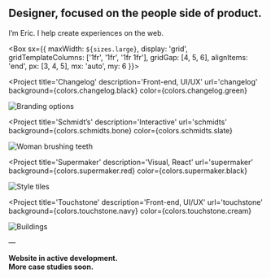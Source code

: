 

<!-- TODO: SEO -->

<Container width={sizes.large}>

<Box width={sizes.small}>

## Designer, focused on the people side of product.

I&rsquo;m Eric. I help create experiences on the web.

</Box>

</Container>

<Box sx={{
  maxWidth: `${sizes.large}`,
  display: 'grid',
  gridTemplateColumns: ['1fr', '1fr', '1fr 1fr'],
  gridGap: [4, 5, 6],
  alignItems: 'end',
  px: [3, 4, 5],
  mx: 'auto',
  my: 6
}}>

<Project
  title='Changelog'
  description='Front-end, UI/UX'
  url='changelog'
  background={colors.changelog.black}
  color={colors.changelog.green}
>

![Branding options](../images/changelog/podcasts-brand.jpg)

</Project>

<Project
  title='Schmidt’s'
  description='Interactive'
  url='schmidts'
  background={colors.schmidts.bone}
  color={colors.schmidts.slate}
>

![Woman brushing teeth](../images/schmidts/woman-smile.jpg)

</Project>

<Project
  title='Supermaker'
  description='Visual, React'
  url='supermaker'
  background={colors.supermaker.red}
  color={colors.supermaker.black}
>

![Style tiles](../images/supermaker/style-tiles-4b.jpg)

</Project>

<Project
  title='Touchstone'
  description='Front-end, UI/UX'
  url='touchstone'
  background={colors.touchstone.navy}
  color={colors.touchstone.cream}
>

![Buildings](../images/touchstone/featured.jpg)

</Project>

<Box />

<Box>

&mdash;

**Website in active development.<br />More case studies soon.**

</Box>

<!--
<Project
  title='Serra'
  description='Visual'
  url='serra'
  background={colors.serra.blue}
  color={colors.serra.white}
>
![Homepage layout](../images/serra/wholesale-page-3.jpg)
</Project>
-->

<!--
<Project
  title='Siteworks'
  description='Interactive'
  url='siteworks'
  background={colors.siteworks.darkgray}
  color={colors.siteworks.orange}
>
![Map design](../images/siteworks/map-2.png)
</Project>
-->

<!--
<Project
  title='Human Shapes'
  description='Front-end, Visual'
  url='human-shapes'
  background={colors.humanshapes.white}
  color={colors.humanshapes.black}
>
![Owner's Manual layout](../images/human-shapes/owners-manual-2.jpg)
</Project>
-->

</Box>
